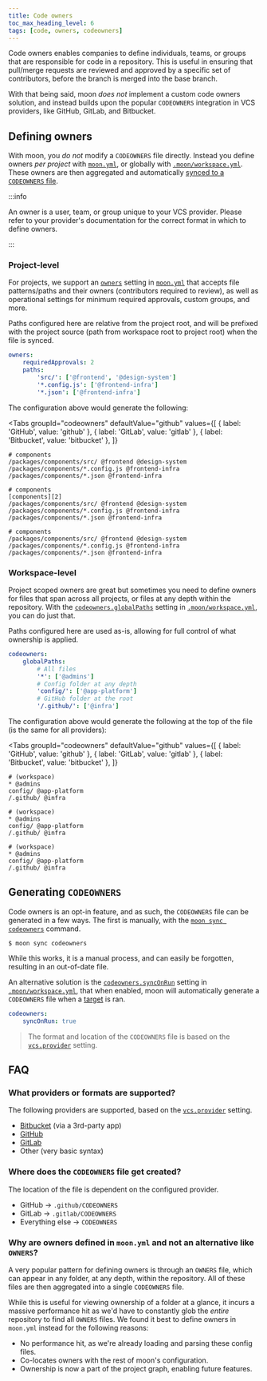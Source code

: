 ```yaml
---
title: Code owners
toc_max_heading_level: 6
tags: [code, owners, codeowners]
---
```



Code owners enables companies to define individuals, teams, or groups that are responsible for code
in a repository. This is useful in ensuring that pull/merge requests are reviewed and approved by a
specific set of contributors, before the branch is merged into the base branch.

With that being said, moon _does not_ implement a custom code owners solution, and instead builds
upon the popular `CODEOWNERS` integration in VCS providers, like GitHub, GitLab, and Bitbucket.

## Defining owners

With moon, you _do not_ modify a `CODEOWNERS` file directly. Instead you define owners _per project_
with [`moon.yml`](../config/project), or globally with [`.moon/workspace.yml`](../config/workspace).
These owners are then aggregated and automatically
[synced to a `CODEOWNERS` file](#generating-codeowners).

:::info

An owner is a user, team, or group unique to your VCS provider. Please refer to your provider's
documentation for the correct format in which to define owners.

:::

### Project-level

For projects, we support an [`owners`](../config/project#owners) setting in
[`moon.yml`](../config/project) that accepts file patterns/paths and their owners (contributors
required to review), as well as operational settings for minimum required approvals, custom groups,
and more.

Paths configured here are relative from the project root, and will be prefixed with the project
source (path from workspace root to project root) when the file is synced.

```yaml title="packages/components/moon.yml"
owners:
	requiredApprovals: 2
	paths:
		'src/': ['@frontend', '@design-system']
		'*.config.js': ['@frontend-infra']
		'*.json': ['@frontend-infra']
```

The configuration above would generate the following:

<Tabs
  groupId="codeowners"
  defaultValue="github"
  values={[
    { label: 'GitHub', value: 'github' },
    { label: 'GitLab', value: 'gitlab' },
    { label: 'Bitbucket', value: 'bitbucket' },
  ]}
>
<TabItem value="github">

```shell title=".github/CODEOWNERS"
# components
/packages/components/src/ @frontend @design-system
/packages/components/*.config.js @frontend-infra
/packages/components/*.json @frontend-infra
```

</TabItem>
<TabItem value="gitlab">

```shell title=".gitlab/CODEOWNERS"
# components
[components][2]
/packages/components/src/ @frontend @design-system
/packages/components/*.config.js @frontend-infra
/packages/components/*.json @frontend-infra
```

</TabItem>
<TabItem value="bitbucket">

```shell title="CODEOWNERS"
# components
/packages/components/src/ @frontend @design-system
/packages/components/*.config.js @frontend-infra
/packages/components/*.json @frontend-infra
```

</TabItem>
</Tabs>

### Workspace-level

Project scoped owners are great but sometimes you need to define owners for files that span across
all projects, or files at any depth within the repository. With the
[`codeowners.globalPaths`](../config/workspace#globalpaths) setting in
[`.moon/workspace.yml`](../config/workspace), you can do just that.

Paths configured here are used as-is, allowing for full control of what ownership is applied.

```yaml title=".moon/workspace.yml"
codeowners:
	globalPaths:
		# All files
		'*': ['@admins']
		# Config folder at any depth
		'config/': ['@app-platform']
		# GitHub folder at the root
		'/.github/': ['@infra']
```

The configuration above would generate the following at the top of the file (is the same for all
providers):

<Tabs
  groupId="codeowners"
  defaultValue="github"
  values={[
    { label: 'GitHub', value: 'github' },
    { label: 'GitLab', value: 'gitlab' },
    { label: 'Bitbucket', value: 'bitbucket' },
  ]}
>
<TabItem value="github">

```shell title=".github/CODEOWNERS"
# (workspace)
* @admins
config/ @app-platform
/.github/ @infra
```

</TabItem>
<TabItem value="gitlab">

```shell title=".gitlab/CODEOWNERS"
# (workspace)
* @admins
config/ @app-platform
/.github/ @infra
```

</TabItem>
<TabItem value="bitbucket">

```shell title="CODEOWNERS"
# (workspace)
* @admins
config/ @app-platform
/.github/ @infra
```

</TabItem>
</Tabs>

## Generating `CODEOWNERS`

Code owners is an opt-in feature, and as such, the `CODEOWNERS` file can be generated in a few ways.
The first is manually, with the [`moon sync codeowners`](../commands/sync/codeowners) command.

```shell
$ moon sync codeowners
```

While this works, it is a manual process, and can easily be forgotten, resulting in an out-of-date
file.

An alternative solution is the [`codeowners.syncOnRun`](../config/workspace#synconrun) setting in
[`.moon/workspace.yml`](../config/workspace#codeowners), that when enabled, moon will automatically
generate a `CODEOWNERS` file when a [target](../concepts/target) is ran.

```yaml title=".moon/workspace.yml"
codeowners:
	syncOnRun: true
```

> The format and location of the `CODEOWNERS` file is based on the
> [`vcs.provider`](../config/workspace#provider) setting.

## FAQ

### What providers or formats are supported?

The following providers are supported, based on the [`vcs.provider`](../config/workspace#provider)
setting.

- [Bitbucket](https://marketplace.atlassian.com/apps/1218598/code-owners-for-bitbucket?tab=overview&hosting=cloud)
  (via a 3rd-party app)
- [GitHub](https://docs.github.com/en/repositories/managing-your-repositorys-settings-and-features/customizing-your-repository/about-code-owners)
- [GitLab](https://docs.gitlab.com/ee/user/project/codeowners/reference.html)
- Other (very basic syntax)

### Where does the `CODEOWNERS` file get created?

The location of the file is dependent on the configured provider.

- GitHub -> `.github/CODEOWNERS`
- GitLab -> `.gitlab/CODEOWNERS`
- Everything else -> `CODEOWNERS`

### Why are owners defined in `moon.yml` and not an alternative like `OWNERS`?

A very popular pattern for defining owners is through an `OWNERS` file, which can appear in any
folder, at any depth, within the repository. All of these files are then aggregated into a single
`CODEOWNERS` file.

While this is useful for viewing ownership of a folder at a glance, it incurs a massive performance
hit as we'd have to constantly glob the _entire_ repository to find all `OWNERS` files. We found it
best to define owners in `moon.yml` instead for the following reasons:

- No performance hit, as we're already loading and parsing these config files.
- Co-locates owners with the rest of moon's configuration.
- Ownership is now a part of the project graph, enabling future features.
